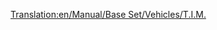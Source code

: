 [[Translation:en/Manual/Base Set/Vehicles/T.I.M.]]
{{hu/Navbox Mozdonyok}}
{{hu/Vonatok|Image=[[File:en/Tim.png]]
|Name="T.I.M."
|Cost=£46,875 ($93.750)
|Speed=241 km/h (150 mph)
|Weight=90 t
|Power=7,000 LE (5.220 kW)
|Annual=£3,374 ($6.748)
|Designed=1984
|Lifespan=25
|Capacity=N/A
|Leírás=Ez egy kétfejű mozdony, 64km/h-val magasabb végsebességre képes, mint a következő legjobb, az [[hu/Manual/Base Set/Vehicles/SH "40"|SH "40"]]. Egyetlen gyorsabb villamosmozdony van csak a játékban, az [[hu/Manual/Base Set/Vehicles/AsiaStar|"AsiaStar"]].
|Valósság=A francia [http://hu.wikipedia.org/wiki/TGV TGV] (Train à Grande Vitesse) korai modelljének Transport Tycoon-béli megfelelője.
}}